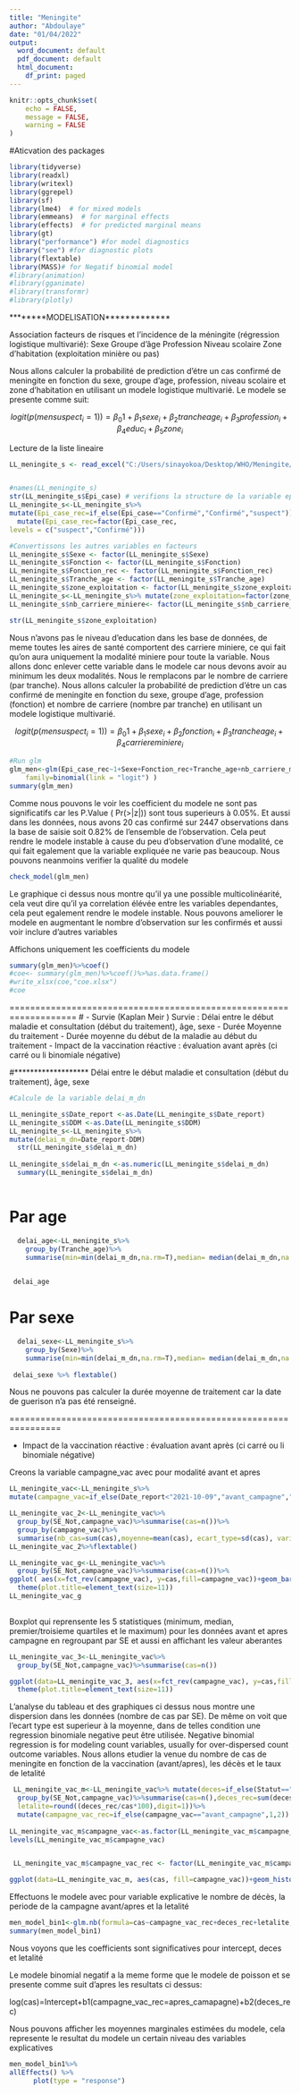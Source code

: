 ```yaml
---
title: "Meningite"
author: "Abdoulaye"
date: "01/04/2022"
output:
  word_document: default
  pdf_document: default
  html_document:
    df_print: paged
---
```

```r
knitr::opts_chunk$set(
	echo = FALSE,
	message = FALSE,
	warning = FALSE
)
```

#Aticvation des packages
```r
library(tidyverse)
library(readxl)
library(writexl)
library(ggrepel)
library(sf)
library(lme4)  # for mixed models
library(emmeans)  # for marginal effects
library(effects)  # for predicted marginal means
library(gt)
library("performance") #for model diagnostics
library("see") #for diagnostic plots
library(flextable)
library(MASS)# for Negatif binomial model
#library(animation)
#library(gganimate)
#library(transformr)
#library(plotly)
```

********MODELISATION*************

Association facteurs de risques et l’incidence de la méningite (régression logistique multivarié):
	Sexe
	Groupe d’âge
	Profession
	Niveau scolaire
	Zone d’habitation (exploitation minière ou pas)
	
Nous allons calculer la probabilité de prediction  d'étre un cas confirmé de meningite en fonction du sexe, groupe d'age, profession, niveau scolaire et zone d'habitation en utilisant un modele logistique multivarié.
Le modele se presente comme suit:

<div class="alert alert-secondary">
$$
logit(p(mensuspect_i = 1)) = \beta_{0}1 + \beta_1sexe_i + \beta_2trancheage_i + \beta_3profession_i + \beta_4educ_i + \beta_5zone_i
$$

Lecture de la liste lineaire
```r
LL_meningite_s <- read_excel("C:/Users/sinayokoa/Desktop/WHO/Meningite/R/Base_meningite_banalia.xlsx")


#names(LL_meningite_s)
str(LL_meningite_s$Epi_case) # verifions la structure de la variable epicase
LL_meningite_s<-LL_meningite_s%>%
mutate(Epi_case_rec=if_else(Epi_case=="Confirmé","Confirmé","suspect"))%>%
  mutate(Epi_case_rec=factor(Epi_case_rec,
levels = c("suspect","Confirmé")))

#Convertissons les autres variables en facteurs
LL_meningite_s$Sexe <- factor(LL_meningite_s$Sexe)
LL_meningite_s$Fonction <- factor(LL_meningite_s$Fonction)
LL_meningite_s$Fonction_rec <- factor(LL_meningite_s$Fonction_rec)
LL_meningite_s$Tranche_age <- factor(LL_meningite_s$Tranche_age)
LL_meningite_s$zone_exploitation <- factor(LL_meningite_s$zone_exploitation)
LL_meningite_s<-LL_meningite_s%>% mutate(zone_exploitation=factor(zone_exploitation,levels = c("miniere","non_miniere")))
LL_meningite_s$nb_carriere_miniere<- factor(LL_meningite_s$nb_carriere_miniere)

str(LL_meningite_s$zone_exploitation)

```
Nous n'avons pas le niveau d'education dans les base de données, de meme toutes les aires de santé comportent des carriere miniere, ce qui fait qu'on aura uniquement la modalité miniere pour toute la variable. Nous allons donc enlever cette variable dans le modele car nous devons avoir au minimum les deux modalités. Nous le remplacons par le nombre de carriere (par tranche).
Nous allons calculer la probabilité de prediction  d'étre un cas confirmé de meningite en fonction du sexe, groupe d'age, profession (fonction) et nombre de carriere (nombre par tranche) en utilisant un modele logistique multivarié.

<div class="alert alert-secondary">
$$
logit(p(mensuspect_i = 1)) = \beta_{0}1 + \beta_1sexe_i + \beta_2fonction_i + \beta_3trancheage_i + \beta_4carriereminiere_i
$$

```r
#Run glm
glm_men<-glm(Epi_case_rec~1+Sexe+Fonction_rec+Tranche_age+nb_carriere_miniere, data=LL_meningite_s,
    family=binomial(link = "logit") )
summary(glm_men)
```
Comme nous pouvons le voir les coefficient du modele ne sont pas significatifs car les P.Value ( Pr(>|z|)) sont tous superieurs à 0.05%. Et aussi dans les données, nous avons 20 cas confirmé sur 2447 observations dans la base de saisie soit 0.82% de l'ensemble de l'observation. Cela peut rendre le modele instable à cause du peu d'observation d'une modalité, ce qui fait egalement que la variable expliquée ne varie pas beaucoup.
Nous pouvons neanmoins verifier la qualité du modele

```r
check_model(glm_men)
```
Le graphique ci dessus nous montre qu'il ya une possible multicolinéarité, cela veut dire qu'il ya correlation élévée entre les variables dependantes, cela peut egalement rendre le modele instable.
Nous pouvons ameliorer le modele en augmentant le nombre d'observation sur les confirmés et aussi voir inclure d'autres variables 

Affichons uniquement les coefficients du modele
```r
summary(glm_men)%>%coef()
#coe<- summary(glm_men)%>%coef()%>%as.data.frame()
#write_xlsx(coe,"coe.xlsx")
#coe

```


===================================================================
# -	Survie (Kaplan Meir )
	Survie : Délai entre le début maladie et consultation (début du traitement), âge, sexe
-	Durée Moyenne du traitement
-	Durée moyenne du début de la maladie au début du traitement
-	Impact de la vaccination réactive : évaluation avant après (ci carré ou li binomiale négative)

#*******************
Délai entre le début maladie et consultation (début du traitement), âge, sexe
```r
#Calcule de la variable delai_m_dn

LL_meningite_s$Date_report <-as.Date(LL_meningite_s$Date_report)
LL_meningite_s$DDM <-as.Date(LL_meningite_s$DDM)
LL_meningite_s<-LL_meningite_s%>%
mutate(delai_m_dn=Date_report-DDM)
  str(LL_meningite_s$delai_m_dn)
  
LL_meningite_s$delai_m_dn <-as.numeric(LL_meningite_s$delai_m_dn)
  summary(LL_meningite_s$delai_m_dn)
  
```


# Par age
```r
  delai_age<-LL_meningite_s%>%
    group_by(Tranche_age)%>%
    summarise(min=min(delai_m_dn,na.rm=T),median= median(delai_m_dn,na.rm=T),moyenne=mean(delai_m_dn,na.rm=T), max=max(delai_m_dn,na.rm=T))%>% flextable()
 

 delai_age 
```

# Par sexe
```r
  delai_sexe<-LL_meningite_s%>%
    group_by(Sexe)%>%
    summarise(min=min(delai_m_dn,na.rm=T),median= median(delai_m_dn,na.rm=T),moyenne=mean(delai_m_dn,na.rm=T), max=max(delai_m_dn,na.rm=T))
 
 delai_sexe %>% flextable()

```

Nous ne pouvons pas calculer la durée moyenne de traitement car la date de guerison n'a pas été renseigné.

================================================================

-	Impact de la vaccination réactive : évaluation avant après (ci carré ou li binomiale négative)

Creons la variable campagne_vac avec pour modalité avant et apres

```r
LL_meningite_vac<-LL_meningite_s%>%
mutate(campagne_vac=if_else(Date_report<"2021-10-09","avant_campagne","apres_campagne"))

LL_meningite_vac_2<-LL_meningite_vac%>%
  group_by(SE_Not,campagne_vac)%>%summarise(cas=n())%>%
  group_by(campagne_vac)%>%
  summarise(nb_cas=sum(cas),moyenne=mean(cas), ecart_type=sd(cas), variance=var(cas))
LL_meningite_vac_2%>%flextable()

```


```r
LL_meningite_vac_g<-LL_meningite_vac%>%
  group_by(SE_Not,campagne_vac)%>%summarise(cas=n())%>%
ggplot( aes(x=fct_rev(campagne_vac), y=cas,fill=campagne_vac))+geom_bar(stat="identity", show.legend = FALSE)+ labs(title = "Nombre de cas de méningite avant et après la vaccination", x="")+
  theme(plot.title=element_text(size=11))
LL_meningite_vac_g
 
```

Boxplot qui reprensente les 5 statistiques (minimum, median, premier/troisieme quartiles et le maximum) pour les données avant et apres campagne en regroupant par SE et aussi en affichant les valeur aberantes
```r
LL_meningite_vac_3<-LL_meningite_vac%>%
  group_by(SE_Not,campagne_vac)%>%summarise(cas=n())

ggplot(data=LL_meningite_vac_3, aes(x=fct_rev(campagne_vac), y=cas,fill=campagne_vac))+geom_boxplot()+ labs(title = "Boxplot sur les cas de méningite avant et après la vaccination", x="")+
  theme(plot.title=element_text(size=11))
```
L'analyse du tableau  et des graphiques ci dessus nous montre une dispersion dans les données (nombre de cas par SE). De même on voit que l'ecart type est superieur à la moyenne, dans de telles condition une regression binomiale negative peut être utilisée. Negative binomial regression is for modeling count variables, usually for over-dispersed count outcome variables.
Nous allons etudier la venue du nombre de cas de meningite en fonction de la vaccination (avant/apres), les décès et le taux de letalité

```r
 LL_meningite_vac_m<-LL_meningite_vac%>% mutate(deces=if_else(Statut=="Décès",1,0))%>%
  group_by(SE_Not,campagne_vac)%>%summarise(cas=n(),deces_rec=sum(deces),
  letalite=round((deces_rec/cas*100),digit=1))%>%
  mutate(campagne_vac_rec=if_else(campagne_vac=="avant_campagne",1,2))
  
LL_meningite_vac_m$campagne_vac<-as.factor(LL_meningite_vac_m$campagne_vac)
levels(LL_meningite_vac_m$campagne_vac)


 LL_meningite_vac_m$campagne_vac_rec <- factor(LL_meningite_vac_m$campagne_vac_rec, levels = 1:2, labels = c("avant_campagne", "apres_campagne"))

ggplot(data=LL_meningite_vac_m, aes(cas, fill=campagne_vac))+geom_histogram()+facet_grid(vars(campagne_vac),margin=T)
```

Effectuons le modele avec pour variable explicative le nombre de décès, la periode de la campagne avant/apres et la letalité
```r
men_model_bin1<-glm.nb(formula=cas~campagne_vac_rec+deces_rec+letalite, data=LL_meningite_vac_m)
summary(men_model_bin1)

```
Nous voyons que les coefficients sont significatives pour intercept, deces et letalité

Le modele binomial negatif a la meme forme que le modele de poisson et se presente comme suit d'apres les resultats ci dessus:

log(cas)=Intercept+b1(campagne_vac_rec=apres_camapagne)+b2(deces_rec)



Nous pouvons afficher les moyennes marginales estimées du modele, cela represente le resultat du modele  un certain niveau des variables explicatives
```r
men_model_bin1%>%
allEffects() %>%
      plot(type = "response")
```





